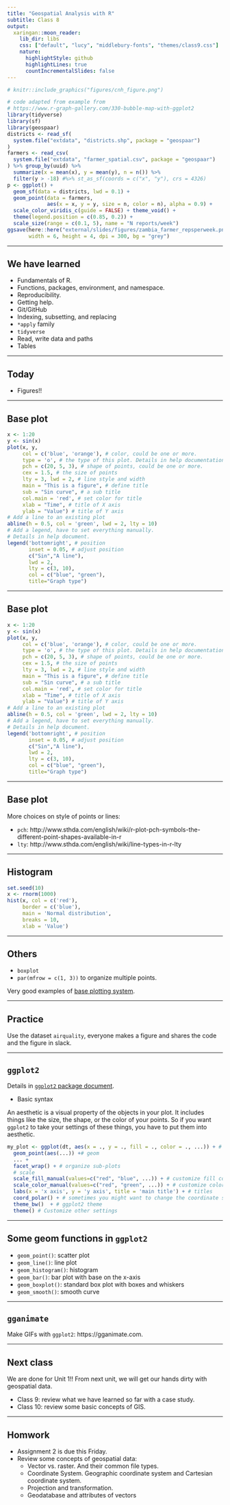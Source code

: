 ```yaml
---
title: "Geospatial Analysis with R"
subtitle: Class 8
output:
  xaringan::moon_reader:
    lib_dir: libs
    css: ["default", "lucy", "middlebury-fonts", "themes/class9.css"]
    nature:
      highlightStyle: github
      highlightLines: true
      countIncrementalSlides: false
---
```


```r
# knitr::include_graphics("figures/cnh_figure.png")
```

```r
# code adapted from example from 
# https://www.r-graph-gallery.com/330-bubble-map-with-ggplot2
library(tidyverse)
library(sf)
library(geospaar)
districts <- read_sf(
  system.file("extdata", "districts.shp", package = "geospaar")
)
farmers <- read_csv(
  system.file("extdata", "farmer_spatial.csv", package = "geospaar")
) %>% group_by(uuid) %>% 
  summarize(x = mean(x), y = mean(y), n = n()) %>%
  filter(y > -18) #%>% st_as_sf(coords = c("x", "y"), crs = 4326)
p <- ggplot() + 
  geom_sf(data = districts, lwd = 0.1) + 
  geom_point(data = farmers, 
             aes(x = x, y = y, size = n, color = n), alpha = 0.9) +
  scale_color_viridis_c(guide = FALSE) + theme_void() + 
  theme(legend.position = c(0.85, 0.2)) +
  scale_size(range = c(0.1, 5), name = "N reports/week")
ggsave(here::here("external/slides/figures/zambia_farmer_repsperweek.png"), 
       width = 6, height = 4, dpi = 300, bg = "grey")
```

---

## We have learned

- Fundamentals of R.
- Functions, packages, environment, and namespace.
- Reproducibility.
- Getting help.
- Git/GitHub
- Indexing, subsetting, and replacing
- `*apply` family
- `tidyverse`
- Read, write data and paths
- Tables

---

## Today

- Figures!!

---

## Base plot

```r
x <- 1:20
y <- sin(x)
plot(x, y,
     col = c('blue', 'orange'), # color, could be one or more.
     type = 'o', # the type of this plot. Details in help documentation. 
     pch = c(20, 5, 3), # shape of points, could be one or more.
     cex = 1.5, # the size of points
     lty = 3, lwd = 2, # line style and width
     main = "This is a figure", # define title
     sub = "Sin curve", # a sub title
     col.main = 'red', # set color for title
     xlab = "Time", # title of X axis
     ylab = "Value") # title of Y axis
# Add a line to an existing plot
abline(h = 0.5, col = 'green', lwd = 2, lty = 10) 
# Add a legend, have to set everything manually.
# Details in help document.
legend('bottomright', # position
       inset = 0.05, # adjust position
       c("Sin","A line"), 
       lwd = 2,
       lty = c(3, 10),
       col = c("blue", "green"),
       title="Graph type")
```

---

## Base plot

```r
x <- 1:20
y <- sin(x)
plot(x, y,
     col = c('blue', 'orange'), # color, could be one or more.
     type = 'o', # the type of this plot. Details in help documentation. 
     pch = c(20, 5, 3), # shape of points, could be one or more.
     cex = 1.5, # the size of points
     lty = 3, lwd = 2, # line style and width
     main = "This is a figure", # define title
     sub = "Sin curve", # a sub title
     col.main = 'red', # set color for title
     xlab = "Time", # title of X axis
     ylab = "Value") # title of Y axis
# Add a line to an existing plot
abline(h = 0.5, col = 'green', lwd = 2, lty = 10) 
# Add a legend, have to set everything manually.
# Details in help document.
legend('bottomright', # position
       inset = 0.05, # adjust position
       c("Sin","A line"), 
       lwd = 2,
       lty = c(3, 10),
       col = c("blue", "green"),
       title="Graph type")
```

---

## Base plot

More choices on style of points or lines:

- `pch`: http://www.sthda.com/english/wiki/r-plot-pch-symbols-the-different-point-shapes-available-in-r
- `lty`: http://www.sthda.com/english/wiki/line-types-in-r-lty

---

## Histogram
```r
set.seed(10)
x <- rnorm(1000)
hist(x, col = c('red'), 
     border = c('blue'),
     main = 'Normal distribution',
     breaks = 10,
     xlab = 'Value')
```

---

## Others

- `boxplot`
- `par(mfrow = c(1, 3))` to organize multiple points.

Very good examples of [base plotting system](https://rstudio-pubs-static.s3.amazonaws.com/84527_6b8334fd3d9348579681b24d156e7e9d.html).

---

## Practice

Use the dataset `airquality`, everyone makes a figure and shares the code and the figure in slack.

---

## `ggplot2`

Details in [`ggplot2` package document](https://ggplot2.tidyverse.org/reference/index.html).

- Basic syntax

An aesthetic is a visual property of the objects in your plot. It includes things like the size, the shape, or the color of your points. So if you want `ggplot2` to take your settings of these things, you have to put them into aesthetic.

```r
my_plot <- ggplot(dt, aes(x = ., y = ., fill = ., color = ., ...)) + # Data
  geom_point(aes(...)) +# geom
  ... +
  facet_wrap() + # organize sub-plots
  # scale
  scale_fill_manual(values=c("red", "blue", ...)) + # customize fill color
  scale_color_manual(values=c("red", "green", ...)) + # customize color
  labs(x = 'x axis', y = 'y axis', title = 'main title') + # titles
  coord_polar() + # sometimes you might want to change the coordinate system
  theme_bw()  + # ggplot2 theme
  theme() # Customize other settings
```

---

## Some geom functions in `ggplot2`

- `geom_point()`: scatter plot
- `geom_line()`: line plot
- `geom_histogram()`: histogram
- `geom_bar()`: bar plot with base on the x-axis
- `geom_boxplot()`: standard box plot with boxes and whiskers
- `geom_smooth()`: smooth curve

---

## `gganimate`

Make GIFs with `ggplot2`: https://gganimate.com.

---

## Next class

We are done for Unit 1!! From next unit, we will get our hands dirty with geospatial data.

- Class 9: review what we have learned so far with a case study.
- Class 10: review some basic concepts of GIS.

---

## Homwork

- Assignment 2 is due this Friday.
- Review some concepts of geospatial data:
  - Vector vs. raster. And their common file types.
  - Coordinate System. Geographic coordinate system and Cartesian coordinate system.
  - Projection and transformation.
  - Geodatabase and attributes of vectors
